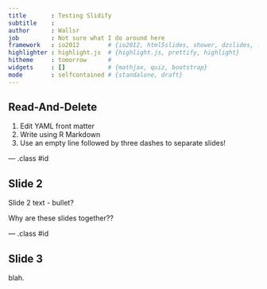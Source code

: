 ```yaml
---
title       : Testing Slidify 
subtitle    : 
author      : Wallsr
job         : Not sure what I do around here
framework   : io2012        # {io2012, html5slides, shower, dzslides, ...}
highlighter : highlight.js  # {highlight.js, prettify, highlight}
hitheme     : tomorrow      # 
widgets     : []            # {mathjax, quiz, bootstrap}
mode        : selfcontained # {standalone, draft}
---
```


## Read-And-Delete

1. Edit YAML front matter
2. Write using R Markdown
3. Use an empty line followed by three dashes to separate slides!

--- .class #id 

## Slide 2

Slide 2 text
 - bullet?
 
Why are these slides together??
 
--- .class #id

## Slide 3

blah.


